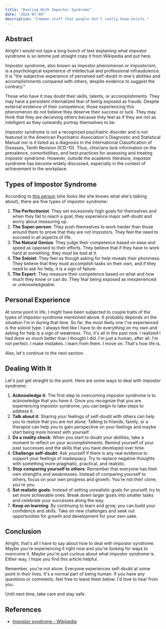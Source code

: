 ```yaml
---
title: "Dealing With Impostor Syndrome"
date: "2024-07-09"
description: "Common stuff that people don't really know exists."
---
```


## Abstract

Alright I would not type a long bunch of text explaining what impostor syndrome is so lemme just
straight copy it from Wikipedia and put here.

Impostor syndrome, also known as impostor phenomenon or impostorism, is a psychological experience of intellectual and professional infraudulence. It is "the subjective experience of perceived self-doubt in one's abilities and accomplishments compared with others, despite evidence to suggest the contrary."

Those who have it may doubt their skills, talents, or accomplishments. They may have a persistent internalized fear of being exposed as frauds. Despite external evidence of their competence, those experiencing this phenomenon do not believe they deserve their success or luck. They may think that they are deceiving others because they feel as if they are not as intelligent as they outwardly portray themselves to be.

Impostor syndrome is not a recognized psychiatric disorder and is not featured in the American Psychiatric Association's Diagnostic and Statistical Manual nor is it listed as a diagnosis in the International Classification of Diseases, Tenth Revision (ICD-10). Thus, clinicians lack information on the prevalence, comorbidities, and best practices for assessing and treating impostor syndrome. However, outside the academic literature, impostor syndrome has become widely discussed, especially in the context of achievement in the workplace.

## Types of Impostor Syndrome

According to [this person](https://impostorsyndrome.com/valerie-young/) (she looks like she knows what she's talking about), there are five types of impostor syndrome:

1. **The Perfectionist**: They set excessively high goals for themselves and when they fail to reach a goal, they experience major self-doubt and worry about measuring up.
2. **The Super-person**: They push themselves to work harder than those around them to prove that they are not impostors. They feel the need to succeed in all aspects of life.
3. **The Natural Genius**: They judge their competence based on ease and speed as opposed to their efforts. They believe that if they have to work hard at something, they must be bad at it.
4. **The Soloist**: They feel as though asking for help reveals their phoniness. They believe that they must accomplish tasks on their own, and if they need to ask for help, it is a sign of failure.
5. **The Expert**: They measure their competence based on what and how much they know or can do. They fear being exposed as inexperienced or unknowledgeable.

## Personal Experience

At some point in life, I might have been subjected to couple traits of the types of impostor syndrome mentioned above.
It probably depends on the situation I'm in during that time. So far, the most likely one I've experienced is the
soloist type. I always feel like I have to do everything on my own and asking for help is a sign of weakness. Tho, it's
all in the past now. I realized I had done so much better than I thought I did.
I'm just a human, after all. I'm not perfect. I make mistakes. I learn from them. I move on. That's how life is.

Alas, let's continue to the next section.

## Dealing With It

Let's just get straight to the point. Here are some ways to deal with impostor syndrome:

1. **Acknowledge it**: The first step to overcoming impostor syndrome is to acknowledge that you have it. Once you recognize that you are experiencing impostor syndrome, you can begin to take steps to address it.
2. **Talk about it**: Sharing your feelings of self-doubt with others can help you to realize that you are not alone. Talking to friends, family, or a therapist can help you to gain perspective on your feelings and maybe start being more honest with yourself.
3. **Do a reality check**: When you start to doubt your abilities, take a moment to reflect on your accomplishments. Remind yourself of your past successes and the skills that you have developed over time.
4. **Challenge self-doubt**: Ask yourself if there is any real evidence to support your feelings of inadequacy. Try to replace negative thoughts with something more pragmatic, practical, and realistic.
5. **Stop comparing yourself to others**: Remember that everyone has their own strengths and weaknesses. Instead of comparing yourself to others, focus on your own progress and growth. You're not their clone, you're you.
6. **Set realistic goals**: Instead of setting unrealistic goals for yourself, try to set more achievable ones. Break down larger goals into smaller tasks and celebrate your successes along the way.
7. **Keep on learning**: By continuing to learn and grow, you can build your confidence and skills. Take on new challenges and seek out opportunities for growth and development for your own sake.

## Conclusion

Alright, that's all I have to say about how to deal with impostor syndrome.
Maybe you're experiencing it right now and you're looking for ways to overcome it. Maybe you're just curious about
what impostor syndrome is. Either way, I hope you find this article helpful.

Remember, you're not alone. Everyone experiences self-doubt at some point in their lives. It's a normal part of being human. If
you have any questions or comments, feel free to leave them below. I'd love to hear from you.

Until next time, take care and stay safe.

## References

- [Impostor syndrome - Wikipedia](https://en.wikipedia.org/wiki/Impostor_syndrome)
